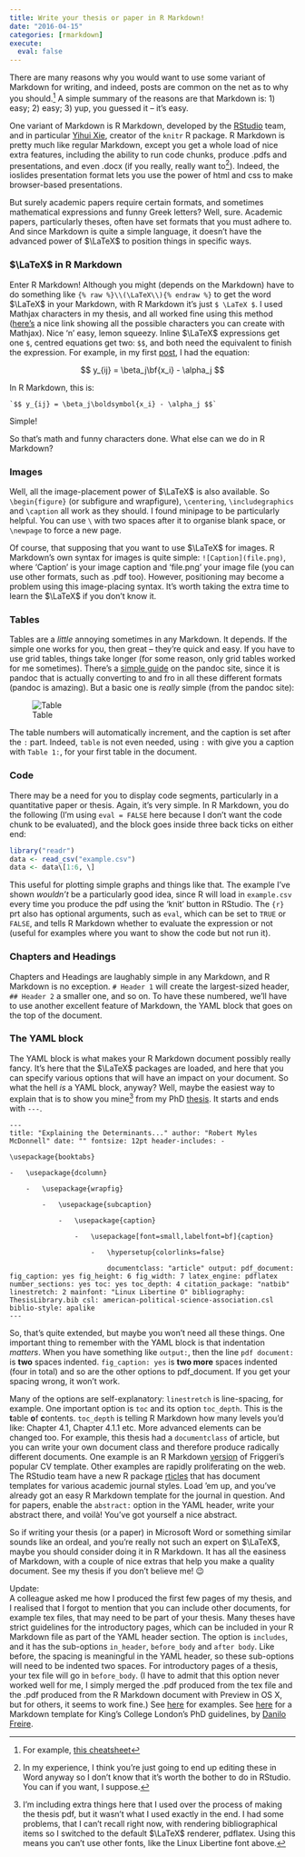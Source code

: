 ```yaml
---
title: Write your thesis or paper in R Markdown!
date: "2016-04-15"
categories: [rmarkdown]
execute: 
  eval: false
---
```


There are many reasons why you would want to use some variant of Markdown for writing, and indeed, posts are common on the net as to why you should.[^1] A simple summary of the reasons are that Markdown is: 1) easy; 2) easy; 3) yup, you guessed it – it’s easy.

[^1]: For example, [this cheatsheet](https://markdown-guide.readthedocs.org/en/latest/basics.html)

One variant of Markdown is R Markdown, developed by the [RStudio](https://www.rstudio.com/) team, and in particular [Yihui Xie](https://yihui.name/knitr/), creator of the `knitr` R package. R Markdown is pretty much like regular Markdown, except you get a whole load of nice extra features, including the ability to run code chunks, produce .pdfs and presentations, and even .docx (if you really, really want to[^2]). Indeed, the ioslides presentation format lets you use the power of html and css to make browser-based presentations.

[^2]: In my experience, I think you’re just going to end up editing these in Word anyway so I don’t know that it’s worth the bother to do in RStudio. You can if you want, I suppose.

But surely academic papers require certain formats, and sometimes mathematical expressions and funny Greek letters? Well, sure. Academic papers, particularly theses, often have set formats that you must adhere to. And since Markdown is quite a simple language, it doesn’t have the advanced power of $\LaTeX$ to position things in specific ways.

### $\LaTeX$ in R Markdown

Enter R Markdown! Although you might (depends on the Markdown) have to do something like `{% raw %}\\(\LaTeX\\){% endraw %}` to get the word $\LaTeX$ in your Markdown, with R Markdown it’s just `$ \LaTeX $`. I used Mathjax characters in my thesis, and all worked fine using this method ([here’s](https://www.onemathematicalcat.org/MathJaxDocumentation/TeXSyntax.htm) a nice link showing all the possible characters you can create with Mathjax). Nice ‘n’ easy, lemon squeezy. Inline $\LaTeX$ expressions get one `$`, centred equations get two: `$$`, and both need the equivalent to finish the expression. For example, in my first [post](https://www.robertmylesmcdonnell.com/content/posts/stan-or-jags-for-bayesian-ideal-point-irt/), I had the equation:

$$
y_{ij} = \beta_j\bf{x_i} - \alpha_j
$$

In R Markdown, this is:

```         
`$$ y_{ij} = \beta_j\boldsymbol{x_i} - \alpha_j $$`
```

Simple!

So that’s math and funny characters done. What else can we do in R Markdown?

### Images

Well, all the image-placement power of $\LaTeX$ is also available. So `\begin{figure}` (or subfigure and wrapfigure), `\centering`, `\includegraphics` and `\caption` all work as they should. I found minipage to be particularly helpful. You can use `\` with two spaces after it to organise blank space, or `\newpage` to force a new page.

Of course, that supposing that you want to use $\LaTeX$ for images. R Markdown’s own syntax for images is quite simple: `![Caption](file.png)`, where ‘Caption’ is your image caption and ‘file.png’ your image file (you can use other formats, such as .pdf too). However, positioning may become a problem using this image-placing syntax. It’s worth taking the extra time to learn the $\LaTeX$ if you don’t know it.

### Tables

Tables are a *little* annoying sometimes in any Markdown. It depends. If the simple one works for you, then great – they’re quick and easy. If you have to use grid tables, things take longer (for some reason, only grid tables worked for me sometimes). There’s a [simple guide](https://pandoc.org/README.html#tables) on the pandoc site, since it is pandoc that is actually converting to and fro in all these different formats (pandoc is amazing). But a basic one is *really* simple (from the pandoc site):

![Table](images/pandoctable.png)

The table numbers will automatically increment, and the caption is set after the `:` part. Indeed, `table` is not even needed, using `:` with give you a caption with `Table 1:`, for your first table in the document.

### Code

There may be a need for you to display code segments, particularly in a quantitative paper or thesis. Again, it’s very simple. In R Markdown, you do the following (I’m using `eval = FALSE` here because I don’t want the code chunk to be evaluated), and the block goes inside three back ticks on either end:

```r
library("readr") 
data <- read_csv("example.csv") 
data <- data\[1:6, \]
```

This useful for plotting simple graphs and things like that. The example I’ve shown *wouldn’t* be a particularly good idea, since R will load in `example.csv` every time you produce the pdf using the ‘knit’ button in RStudio. The `{r}` prt also has optional arguments, such as `eval`, which can be set to `TRUE` or `FALSE`, and tells R Markdown whether to evaluate the expression or not (useful for examples where you want to show the code but not run it).

### Chapters and Headings

Chapters and Headings are laughably simple in any Markdown, and R Markdown is no exception. `# Header 1` will create the largest-sized header, `## Header 2` a smaller one, and so on. To have these numbered, we’ll have to use another excellent feature of Markdown, the YAML block that goes on the top of the document.

### The YAML block

The YAML block is what makes your R Markdown document possibly really fancy. It’s here that the $\LaTeX$ packages are loaded, and here that you can specify various options that will have an impact on your document. So what the hell *is* a YAML block, anyway? Well, maybe the easiest way to explain that is to show you mine[^3] from my PhD [thesis](https://www.robertmylesmcdonnell.com/Robert_Myles_McDonnell_thesis.pdf). It starts and ends with `---`.

[^3]: I’m including extra things here that I used over the process of making the thesis pdf, but it wasn’t what I used exactly in the end. I had some problems, that I can’t recall right now, with rendering bibliographical items so I switched to the default $\LaTeX$ renderer, pdflatex. Using this means you can’t use other fonts, like the Linux Libertine font above.

```         
---
title: "Explaining the Determinants..." author: "Robert Myles McDonnell" date: "" fontsize: 12pt header-includes: -

\usepackage{booktabs}

-   \usepackage{dcolumn}

    -   \usepackage{wrapfig}

        -   \usepackage{subcaption}

            -   \usepackage{caption}

                -   \usepackage[font=small,labelfont=bf]{caption}

                    -   \hypersetup{colorlinks=false}

                        documentclass: "article" output: pdf_document: fig_caption: yes fig_height: 6 fig_width: 7 latex_engine: pdflatex number_sections: yes toc: yes toc_depth: 4 citation_package: "natbib" linestretch: 2 mainfont: "Linux Libertine O" bibliography: ThesisLibrary.bib csl: american-political-science-association.csl biblio-style: apalike
---
```

So, that’s quite extended, but maybe you won’t need all these things. One important thing to remember with the YAML block is that indentation *matters*. When you have something like `output:`, then the line `pdf document:` is **two** spaces indented. `fig_caption: yes` is **two more** spaces indented (four in total) and so are the other options to pdf_document. If you get your spacing wrong, it won’t work.

Many of the options are self-explanatory: `linestretch` is line-spacing, for example. One important option is `toc` and its option `toc_depth`. This is the **t**able **o**f **c**ontents. `toc_depth` is telling R Markdown how many levels you’d like: Chapter 4.1, Chapter 4.1.1 etc. More advanced elements can be changed too. For example, this thesis had a `documentclass` of article, but you can write your own document class and therefore produce radically different documents. One example is an R Markdown [version](https://github.com/danielkrizian/resume_template) of Friggeri’s popular CV template. Other examples are rapidly proliferating on the web. The RStudio team have a new R package [rticles](https://github.com/rstudio/rticles) that has document templates for various academic journal styles. Load ’em up, and you’ve already got an easy R Markdown template for the journal in question. And for papers, enable the `abstract:` option in the YAML header, write your abstract there, and voilà! You’ve got yourself a nice abstract.

So if writing your thesis (or a paper) in Microsoft Word or something similar sounds like an ordeal, and you’re really not such an expert on $\LaTeX$, maybe you should consider doing it in R Markdown. It has all the easiness of Markdown, with a couple of nice extras that help you make a quality document. See my thesis if you don’t believe me! 😉

Update:\
A colleague asked me how I produced the first few pages of my thesis, and I realised that I forgot to mention that you can include other documents, for example tex files, that may need to be part of your thesis. Many theses have strict guidelines for the introductory pages, which can be included in your R Markdown file as part of the YAML header section. The option is `includes`, and it has the sub-options `in_header`, `before_body` and `after body`. Like before, the spacing is meaningful in the YAML header, so these sub-options will need to be indented two spaces. For introductory pages of a thesis, your tex file will go in `before_body`. (I have to admit that this option never worked well for me, I simply merged the .pdf produced from the tex file and the .pdf produced from the R Markdown document with Preview in OS X, but for others, it seems to work fine.) See [here](https://rmarkdown.rstudio.com/markdown_document_format.html) for examples. See [here](https://github.com/danilofreire/kcl-thesis-template-markdown) for a Markdown template for King’s College London’s PhD guidelines, by [Danilo Freire](https://github.com/danilofreire).
